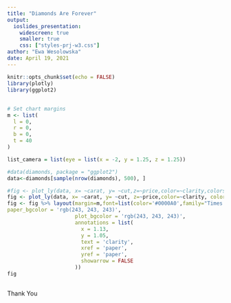 ```yaml
---
title: "Diamonds Are Forever"
output: 
  ioslides_presentation:
    widescreen: true
    smaller: true
    css: ["styles-prj-w3.css"]
author: "Ewa Wesolowska"
date: April 19, 2021
---
```


```r
knitr::opts_chunk$set(echo = FALSE)
library(plotly)
library(ggplot2)
```

## 

```r

# Set chart margins
m <- list(
  l = 0,
  r = 0,
  b = 0,
  t = 40
)

list_camera = list(eye = list(x = -2, y = 1.25, z = 1.25))

#data(diamonds, package = "ggplot2")
data<-diamonds[sample(nrow(diamonds), 500), ]

#fig <- plot_ly(data, x= ~carat, y= ~cut,z=~price,color=~clarity,colors=c('#666666','#BF5B17','#F0027F','#386CB0','#FFFF99','#FDC086','#BEAED4','#7FC97F'),type= 'scatter3d')
fig <- plot_ly(data, x= ~carat, y= ~cut, z=~price,color=~clarity, colors=c('#666666','#BF5B17','#F0027F','#386CB0','#FFFF99','#FDC086','#BEAED4','#7FC97F'),type= 'scatter3d', marker=list(size=2.5))
fig <- fig %>% layout(margin=m,font=list(color='#0000A0',family="Times New Roman"),title='Diamonds By Cut, Carat and Price',scene = list(xaxis = list(title = 'Carat',zerolinewidth = 1,ticklen = 6,gridwidth = 2),yaxis = list(title = 'Cut quality',zerolinewidth = 1,ticklen = 6,gridwidth = 2),zaxis = list(title = 'Price',zerolinewidth = 1,ticklen = 6,gridwidth = 2), camera = list_camera,hight=800),
paper_bgcolor = 'rgb(243, 243, 243)',
                      plot_bgcolor = 'rgb(243, 243, 243)',
                      annotations = list(
                        x = 1.13,
                        y = 1.05,
                        text = 'clarity',
                        xref = 'paper',
                        yref = 'paper',
                        showarrow = FALSE
                      ))
fig
```

## 

Thank You 


